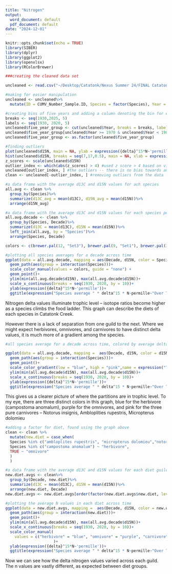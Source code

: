 ```yaml
---
title: "Nitrogen"
output:
  word_document: default
  pdf_document: default
date: "2024-12-01"
---
```


```r
knitr::opts_chunk$set(echo = TRUE)
library(SIBER)
library(dplyr)
library(ggplot2)
library(openxlsx)
library(RColorBrewer)
```

```r
###creating the cleaned data set

uncleaned <- read.csv("~/Desktop/Catatonk/Nexus Summer 24/FINAL Catatonk.xlsx - Cleaned.csv")

#making for easier manipulation
uncleaned <- uncleaned%>%
  mutate(ID = CUMV_Number_Sample.ID, Species = factor(Species), Year = as.numeric(Year), Decade = as.numeric(Decade), d13C = δ13C, d15N = δ15N,.keep = "none")

#creating bins of five years and adding a column denoting the bin for each data point
breaks <- seq(1930,2025, 5)
labels <- seq(1930, 2020, 5)
uncleaned$five_year_group <- cut(uncleaned$Year, breaks = breaks, labels = labels, right = F)
uncleaned$five_year_group[uncleaned$Year >= 1970 & uncleaned$Year < 1980] <- 1970
uncleaned$five_year_group <- as.factor(uncleaned$five_year_group)
```

```r
#finding outliers
plot(uncleaned$d15N, main = NA, ylab = expression({delta}^15*N~'permille'))
hist(uncleaned$d15N, breaks = seq(7,17,0.5), main = NA, xlab = expression({delta}^15*N~'permille')) #the data looks normal enough to use z scores
z_scores <- scale(uncleaned$d15N)
outlier_index <- which(abs(z_scores) > 4) #used z score > 4 based on visual elements of the scatter plot
uncleaned[outlier_index, ] #the outliers -- there is no bias towards any factor
clean <- uncleaned[-outlier_index, ] #removing outliers from the data


```

```r
#a data frame with the average d13C and d15N values for ach species
all.avg <- clean %>%
  group_by(Species)%>%
  summarize(d13C_avg = mean(d13C), d15N_avg = mean(d15N))%>%
  arrange(d15N_avg)

#a data frame with the average d13C and d15N values for each species per decade
all.avg.decade <- clean %>%
  group_by(Species, Decade)%>%
  summarize(d13C = mean(d13C), d15N = mean(d15N))%>%
  left_join(all.avg, by = "Species")%>%
  arrange(Species, Decade)

```

```r
colors <- c(brewer.pal(12, "Set3"), brewer.pal(9, "Set1"), brewer.pal(3, "Set2"))

#plotting all species averages for a decade across time
ggplot(data = all.avg.decade, mapping = aes(Decade, d15N, color = Species))+
  geom_path(aes(group = interaction(Species)))+
  scale_color_manual(values = colors, guide = "none") +
  geom_point()+
  ylim(min(all.avg.decade$d15N), max(all.avg.decade$d15N))+
  scale_x_continuous(breaks = seq(1930, 2020, by = 10))+
  ylab(expression({delta}^15*N~'permille'))+
  ggtitle(expression("Species average " * delta^15 * N~permille~"Over Time"))


```

Nitrogen delta values illuminate trophic level -- isotope ratios become higher as a species climbs the food ladder. This graph can describe the diets of each species in Catatonk Creek.

However there is a lack of separation from one guild to the next. Where we might expect herbivores, omnivores, and carnivores to have distinct delta values, it is much more of a gradient among the species.

```r
#all species average for a decade across time, colored by average delta N for entire interval

ggplot(data = all.avg.decade, mapping =  aes(Decade, d15N, color = d15N_avg))+
  geom_path(aes(group = interaction(Species)))+
  geom_point()+
  scale_color_gradient(low = "blue", high = "pink",name = expression("Timespan " * delta^15 * N~permille~ "Average"))+
  ylim(min(all.avg.decade$d15N), max(all.avg.decade$d15N))+
  scale_x_continuous(breaks = seq(1930, 2020, by = 10))+
  ylab(expression({delta}^15*N~'permille'))+
  ggtitle(expression("Species average " * delta^15 * N~permille~"Over Time"))


```
This gives us a clearer picture of where the partitions are in trophic level. To my eye, there are three distinct colors in this graph, blue for the herbivore (campostoma anomalum), purple for the omnivores, and pink for the three pure carnivores -- Notorus insignis, Ambloplities rupestris, Micropterus dolomieu

```r
#adding a factor for diet, found using the graph above
clean <- clean %>% 
  mutate(new.diet = case_when(
  Species %in% c("ambloplites rupestris", "micropterus dolomieu","notorus insignis") ~ "carnivore",
  Species %in% c("campostoma anomalum") ~ "herbivore",
  TRUE ~ "omnivore"
  )
  )

#a data frame with the average d13C and d15N values for each diet guild per decade
new.diet.avgs <- clean%>%
  group_by(Decade, new.diet)%>%
  summarize(d13C = mean(d13C), d15N = mean(d15N))%>%
  arrange(new.diet, Decade)
new.diet.avgs <- new.diet.avgs[order(factor(new.diet.avgs$new.diet, levels = c("herbivore", "omnivore", "carnivore"))), ] #ordering the guilds in the data frame

#plotting the average N values in each diet across time
ggplot(data = new.diet.avgs, mapping =  aes(Decade, d15N, color = new.diet))+
  geom_path(aes(group = interaction(new.diet)))+
  geom_point()+
  ylim(min(all.avg.decade$d15N), max(all.avg.decade$d15N))+
  scale_x_continuous(breaks = seq(1930, 2020, by = 10))+
  scale_color_manual(
    values = c("herbivore" = "blue", "omnivore" = "purple", "carnivore" = "pink"), name = "Diet"
                     )+
  ylab(expression({delta}^15*N~'permille'))+
  ggtitle(expression("Species average " * delta^15 * N~permille~"Over Time"))

```
Now we can see how the delta nitrogen values varied across each guild. The n values are vastly different, as expected between diet groups.

